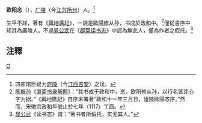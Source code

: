 '''欧阳忞'''（{{bd|?||?|}}），[[广陵|广陵]]（今[[江苏|江苏]][[扬州|扬州]]）人。<ref>四库馆臣疑为[[庐陵|庐陵]]（今[[江西|江西]][[吉安|吉安]]）之误。</ref>

生平不詳，著有《[[輿地廣記|輿地廣記]]》，一說是[[歐陽修|歐陽修]]从孙，书成於[[政和|政和]]中。<ref>[[陈振孙|陈振孙]]《[[直斋书录解题|直斋书录解题]]》：“其书成于政和中，忞，欧阳修从孙，以行名皆连心字为据。”《輿地廣記》自序末署著“政和十一年三月日，廬陵歐陽忞序。”然而，宋徽宗政和年號止於七年（1117）丁酉。</ref>僅從書序中知其為廣陵人。不過[[晁公武|晁公武]]在《[[郡斋读书志|郡斋读书志]]》中認為無此人，僅為作者之假托。<ref>[[晁公武|晁公武]]《读书志》谓：“著书者所假托，实无其人。”</ref>

== 注釋 ==
{{reflist}}
[[category:宋朝人|O]]